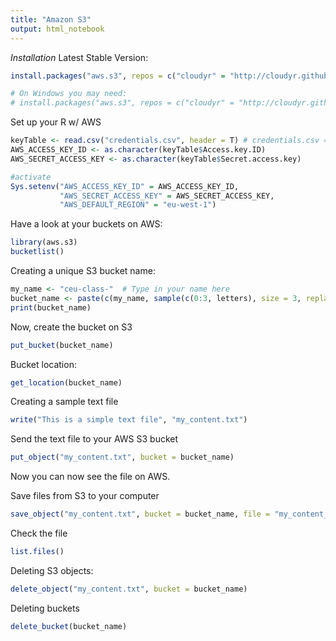 ```yaml
---
title: "Amazon S3"
output: html_notebook
---
```


*Installation*
Latest Stable Version:
```r
install.packages("aws.s3", repos = c("cloudyr" = "http://cloudyr.github.io/drat"))

# On Windows you may need:
# install.packages("aws.s3", repos = c("cloudyr" = "http://cloudyr.github.io/drat"), INSTALL_opts = "--no-multiarch")
```

Set up your R w/ AWS
```r
keyTable <- read.csv("credentials.csv", header = T) # credentials.csv == the CSV downloaded from AWS containing your Acces & Secret keys
AWS_ACCESS_KEY_ID <- as.character(keyTable$Access.key.ID)
AWS_SECRET_ACCESS_KEY <- as.character(keyTable$Secret.access.key)

#activate
Sys.setenv("AWS_ACCESS_KEY_ID" = AWS_ACCESS_KEY_ID,
           "AWS_SECRET_ACCESS_KEY" = AWS_SECRET_ACCESS_KEY,
           "AWS_DEFAULT_REGION" = "eu-west-1") 
```

Have a look at your buckets on AWS:
```r
library(aws.s3)
bucketlist()
```

Creating a unique S3 bucket name:
```r
my_name <- "ceu-class-"  # Type in your name here
bucket_name <- paste(c(my_name, sample(c(0:3, letters), size = 3, replace = TRUE)), collapse = "")
print(bucket_name)
```

Now, create the bucket on S3
```r
put_bucket(bucket_name)
```

Bucket location:
```r
get_location(bucket_name)
```

Creating a sample text file
```r
write("This is a simple text file", "my_content.txt")
```

Send the text file to your AWS S3 bucket
```r
put_object("my_content.txt", bucket = bucket_name)
```
Now you can now see the file on AWS.

Save files from S3 to your computer
```r
save_object("my_content.txt", bucket = bucket_name, file = "my_content_s3.txt")
```

Check the file
```r
list.files()
```

Deleting S3 objects:
```r
delete_object("my_content.txt", bucket = bucket_name)
```

Deleting buckets
```r
delete_bucket(bucket_name)
```







